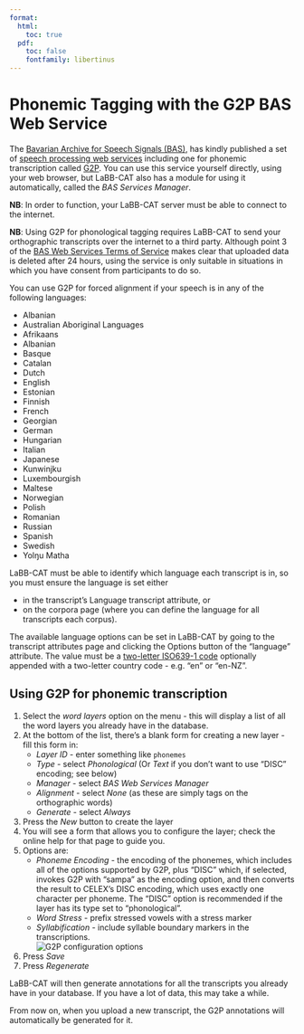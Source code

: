 ```yaml
---
format:
  html:
    toc: true
  pdf: 
    toc: false
    fontfamily: libertinus
---
```

# Phonemic Tagging with the G2P BAS Web Service

The 
[Bavarian Archive for Speech Signals (BAS)](https://www.bas.uni-muenchen.de/Bas/BasHomeeng.html), 
has kindly published a set of 
[speech processing web services](http://hdl.handle.net/11858/00-1779-0000-0028-421B-4)
including one for phonemic transcription called 
[G2P](https://clarin.phonetik.uni-muenchen.de/BASWebServices/interface/Grapheme2Phoneme). 
You can use this service yourself directly, using your web browser, but LaBB-CAT also has a module for using it automatically, called the *BAS Services Manager*.

**NB**: In order to function, your LaBB-CAT server must be able to connect to the internet.

**NB**: Using G2P for phonological tagging requires LaBB-CAT to send your orthographic transcripts over the internet to a third party. Although point 3 of the 
[BAS Web Services Terms of Service](https://clarin.phonetik.uni-muenchen.de/BASWebServices/help#termsofusagetext)
makes clear that uploaded data is deleted after 24 hours, using the service is only suitable in situations in which you have consent from participants to do so.

You can use G2P for forced alignment if your speech is in any of the following languages:


- Albanian
- Australian Aboriginal Languages
- Afrikaans
- Albanian
- Basque
- Catalan
- Dutch
- English
- Estonian
- Finnish
- French
- Georgian
- German
- Hungarian
- Italian
- Japanese
- Kunwinjku
- Luxembourgish
- Maltese
- Norwegian
- Polish
- Romanian
- Russian
- Spanish
- Swedish
- Yolŋu Matha

LaBB-CAT must be able to identify which language each transcript is in, so you must ensure the language is set either

- in the transcript's Language transcript attribute, or
- on the corpora page (where you can define the language for all transcripts each corpus).

The available language options can be set in LaBB-CAT by going to the transcript attributes page and clicking the Options button of the "language" attribute.  The value must be a 
[two-letter ISO639-1 code](https://en.wikipedia.org/wiki/List_of_ISO_639-1_codes)
optionally appended with a two-letter country code - e.g. "en" or "en-NZ".

## Using G2P for phonemic transcription

1. Select the *word layers* option on the menu - this will display a list of all the word layers you already have in the database.
1. At the bottom of the list, there's a blank form for creating a new layer  - fill this form in:
    - *Layer ID* - enter something like `phonemes`
    - *Type* - select *Phonological* (Or *Text* if you don't want to use "DISC" encoding; see below)
    - *Manager* - select *BAS Web Services Manager*
    - *Alignment* - select *None* (as these are simply tags on the orthographic words)
    - *Generate* - select *Always*
1. Press the *New* button to create the layer
1. You will see a form that allows you to configure the layer; check the online help for that page to guide you.
1. Options are:
    - *Phoneme Encoding* - the encoding of the phonemes, which includes all of the options supported by G2P, plus "DISC" which, if selected, invokes G2P with "sampa" as the encoding option, and then converts the result to CELEX's DISC encoding, which uses exactly one character per phoneme. The "DISC" option is recommended if the layer has its type set to "phonological".
    - *Word Stress* - prefix stressed vowels with a stress marker
    - *Syllabification* - include syllable boundary markers in the  transcriptions.  
    ![G2P configuration options](G2PConfiguration.png)
1. Press *Save*
1. Press *Regenerate*

LaBB-CAT will then generate annotations for all the transcripts you already have in your database.  If you have a lot of data, this may take a while.  

From now on, when you upload a new transcript, the G2P annotations will automatically be generated for it.
